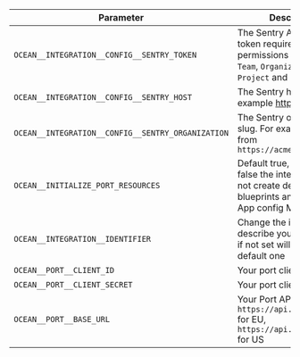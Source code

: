 | Parameter                                         | Description                                                                                                        | Required |
| ------------------------------------------------- | ------------------------------------------------------------------------------------------------------------------ | -------- |
| `OCEAN__INTEGRATION__CONFIG__SENTRY_TOKEN`        | The Sentry API [token](https://docs.sentry.io/api/guides/create-auth-token/). The token requires `read` permissions for `Member`, `Team`, `Organization`, `Project` and `Issue & Event`                                                                                              | ✅       |
| `OCEAN__INTEGRATION__CONFIG__SENTRY_HOST`         | The Sentry host. For example https://sentry.io                                                                     | ✅       |
| `OCEAN__INTEGRATION__CONFIG__SENTRY_ORGANIZATION` | The Sentry organization slug. For example `acme` from `https://acme.sentry.io`                                                                                       | ✅       |
| `OCEAN__INITIALIZE_PORT_RESOURCES`                | Default true, When set to false the integration will not create default blueprints and the port App config Mapping | ❌       |
| `OCEAN__INTEGRATION__IDENTIFIER`                  | Change the identifier to describe your integration, if not set will use the default one                            | ❌       |
| `OCEAN__PORT__CLIENT_ID`                          | Your port client id                                                                                                | ✅       |
| `OCEAN__PORT__CLIENT_SECRET`                      | Your port client secret                                                                                            | ✅       |
| `OCEAN__PORT__BASE_URL`                     | Your Port API URL - `https://api.getport.io` for EU, `https://api.us.getport.io` for US                                  | ✅       |
